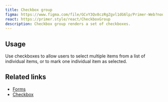 ```yaml
---
title: Checkbox group
figma: https://www.figma.com/file/GCvY3Qv8czRgZgvl1dG6lp/Primer-Web?node-id=15341%3A47574
react: https://primer.style/react/CheckboxGroup
description: Checkbox group renders a set of checkboxes.
---
```


## Usage

Use checkboxes to allow users to select multiple items from a list of individual items, or to mark one individual item as selected.

## Related links

- [Forms](../ui-patterns/forms#related-components)
- [Checkbox](/checkbox)




